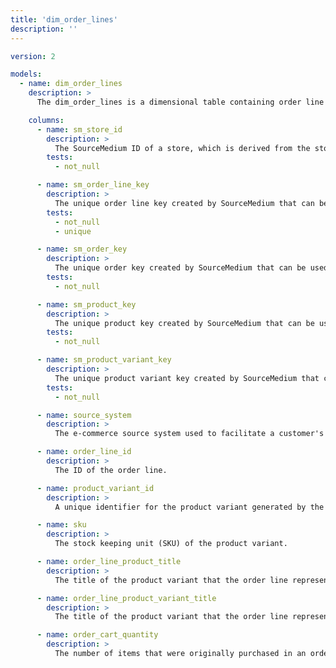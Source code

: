 ```yaml
---
title: 'dim_order_lines'
description: ''
---
```


```yaml
version: 2

models:
  - name: dim_order_lines
    description: >
      The dim_order_lines is a dimensional table containing order line information derived from e-commerce transactions.

    columns:
      - name: sm_store_id
        description: >
          The SourceMedium ID of a store, which is derived from the store's myshopify.com domain.
        tests:
          - not_null

      - name: sm_order_line_key
        description: >
          The unique order line key created by SourceMedium that can be used to join order line dimensions to related tables.
        tests:
          - not_null
          - unique

      - name: sm_order_key
        description: >
          The unique order key created by SourceMedium that can be used to join order dimensions to related tables.
        tests:
          - not_null

      - name: sm_product_key
        description: >
          The unique product key created by SourceMedium that can be used to join product dimensions to related tables.
        tests:
          - not_null

      - name: sm_product_variant_key
        description: >
          The unique product variant key created by SourceMedium that can be used to join product variant dimensions to related tables.
        tests:
          - not_null

      - name: source_system
        description: >
          The e-commerce source system used to facilitate a customer's order.

      - name: order_line_id
        description: >
          The ID of the order line.

      - name: product_variant_id
        description: >
          A unique identifier for the product variant generated by the source system.

      - name: sku
        description: >
          The stock keeping unit (SKU) of the product variant.

      - name: order_line_product_title
        description: >
          The title of the product variant that the order line represents.

      - name: order_line_product_variant_title
        description: >
          The title of the product variant that the order line represents.

      - name: order_cart_quantity
        description: >
          The number of items that were originally purchased in an order.
```